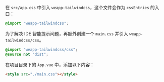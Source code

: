 
在 `src/app.css` 中引入 `weapp-tailwindcss`，这个文件会作为 `cssEntries` 的入口：

```css title="src/app.css"
@import "weapp-tailwindcss";
```

为了解决 IDE 智能提示问题，再额外创建一个 `main.css` 并引入 `weapp-tailwindcss/css`。

```css title="src/main.css"
@import "weapp-tailwindcss/css";
@source not "dist";
```

在项目目录下的 `App.vue` 中，添加以下内容：

```html title="App.vue"
<style src="./main.css"></style>
```

<UniAppUniScss/>
